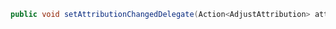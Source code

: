 ```c#
public void setAttributionChangedDelegate(Action<AdjustAttribution> attributionChangedDelegate, string sceneName = "Adjust")
```
